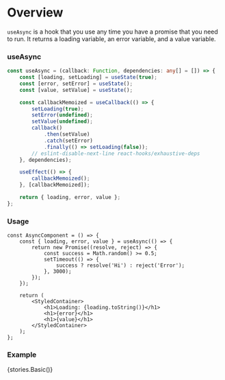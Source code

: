 
<Meta title="Hooks/Docs/useAsync" component={AsyncComponent} />

# Overview

`useAsync` is a hook that you use any time you have a promise that you need to run. It returns a loading variable, an error variable, and a value variable.

### useAsync

```ts
const useAsync = (callback: Function, dependencies: any[] = []) => {
    const [loading, setLoading] = useState(true);
    const [error, setError] = useState();
    const [value, setValue] = useState();

    const callbackMemoized = useCallback(() => {
        setLoading(true);
        setError(undefined);
        setValue(undefined);
        callback()
            .then(setValue)
            .catch(setError)
            .finally(() => setLoading(false));
        // eslint-disable-next-line react-hooks/exhaustive-deps
    }, dependencies);

    useEffect(() => {
        callbackMemoized();
    }, [callbackMemoized]);

    return { loading, error, value };
};
```

### Usage

```tsx
const AsyncComponent = () => {
    const { loading, error, value } = useAsync(() => {
        return new Promise((resolve, reject) => {
            const success = Math.random() >= 0.5;
            setTimeout(() => {
                success ? resolve('Hi') : reject('Error');
            }, 3000);
        });
    });

    return (
        <StyledContainer>
            <h1>Loading: {loading.toString()}</h1>
            <h1>{error}</h1>
            <h1>{value}</h1>
        </StyledContainer>
    );
};
```

### Example

<Preview>
    <Story name="useAsync">{stories.Basic()}</Story>
</Preview>
